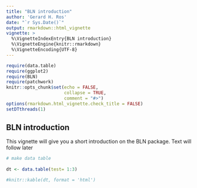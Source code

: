 ```yaml
---
title: "BLN introduction"
author: 'Gerard H. Ros'
date: "`r Sys.Date()`"
output: rmarkdown::html_vignette
vignette: >
  %\VignetteIndexEntry{BLN introduction}
  %\VignetteEngine{knitr::rmarkdown}
  %\VignetteEncoding{UTF-8}
---
```


```r
require(data.table)
require(ggplot2)
require(BLN)
require(patchwork)
knitr::opts_chunk$set(echo = FALSE,
                      collapse = TRUE,
                      comment = "#>")
options(rmarkdown.html_vignette.check_title = FALSE)
setDTthreads(1)
```


## BLN introduction

This vignette will give you a short introduction on the BLN package.
Text will follow later


```r

# make data table
 
dt <- data.table(test= 1:3)

```


```r
#knitr::kable(dt, format = 'html')
```
